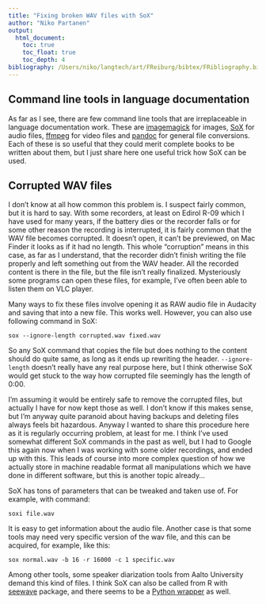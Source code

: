 ```yaml
---
title: "Fixing broken WAV files with SoX"
author: "Niko Partanen"
output:
  html_document:
    toc: true
    toc_float: true
    toc_depth: 4
bibliography: /Users/niko/langtech/art/FReiburg/bibtex/FRibliography.bib
---
```


## Command line tools in language documentation

As far as I see, there are few command line tools that are irreplaceable in language documentation work. These are [imagemagick](http://www.imagemagick.org) for images, [SoX](http://sox.sourceforge.net/) for audio files, [ffmpeg](https://ffmpeg.org/) for video files and [pandoc](http://pandoc.org/) for general file conversions. Each of these is so useful that they could merit complete books to be written about them, but I just share here one useful trick how SoX can be used.

## Corrupted WAV files

I don't know at all how common this problem is. I suspect fairly common, but it is hard to say. With some recorders, at least on Edirol R-09 which I have used for many years, if the battery dies or the recorder falls or for some other reason the recording is interrupted, it is fairly common that the WAV file becomes corrupted. It doesn't open, it can't be previewed, on Mac Finder it looks as if it had no length. This whole "corruption" means in this case, as far as I understand, that the recorder didn't finish writing the file properly and left something out from the WAV header. All the recorded content is there in the file, but the file isn't really finalized. Mysteriously some programs can open these files, for example, I've often been able to listen them on VLC player.

Many ways to fix these files involve opening it as RAW audio file in Audacity and saving that into a new file. This works well. However, you can also use following command in SoX:

    sox --ignore-length corrupted.wav fixed.wav

So any SoX command that copies the file but does nothing to the content should do quite same, as long as it ends up rewriting the header. `--ignore-length` doesn't really have any real purpose here, but I think otherwise SoX would get stuck to the way how corrupted file seemingly has the length of 0:00.

I'm assuming it would be entirely safe to remove the corrupted files, but actually I have for now kept those as well. I don't know if this makes sense, but I'm anyway quite paranoid about having backups and deleting files always feels bit hazardous. Anyway I wanted to share this procedure here as it is regularly occurring problem, at least for me. I think I've used somewhat different SoX commands in the past as well, but I had to Google this again now when I was working with some older recordings, and ended up with this. This leads of course into more complex question of how we actually store in machine readable format all manipulations which we have done in different software, but this is another topic already…

SoX has tons of parameters that can be tweaked and taken use of. For example, with command:

    soxi file.wav

It is easy to get information about the audio file. Another case is that some tools may need very specific version of the wav file, and this can be acquired, for example, like this:

    sox normal.wav -b 16 -r 16000 -c 1 specific.wav

Among other tools, some speaker diarization tools from Aalto University demand this kind of files. I think SoX can also be called from R with [seewave](http://rug.mnhn.fr/seewave/) package, and there seems to be a [Python wrapper](https://pypi.python.org/pypi/sox) as well.

